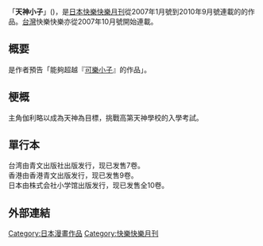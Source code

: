 {{Multiple issues|
{{Missing information|1=剧情、角色、创作背景等|time=2022-04-30T09:33:38+00:00}}
{{Unreferenced|time=2022-04-30T09:33:38+00:00}}
}}
「'''天神小子'''」({{lang-ja|ぼくはガリレオ}})，是[[日本|日本]][[快樂快樂月刊|快樂快樂月刊]]從2007年1月號到2010年9月號連載的{{tsl|ja|樫本学ヴ|樫本學}}的作品。[[台灣|台灣]]快樂快樂亦從2007年10月號開始連載。

==概要==
是作者預告「能夠超越『[[可樂小子|可樂小子]]』的作品」。

==梗概==
主角伽利略以成為天神為目標，挑戰高第天神學校的入學考試。

==單行本==
;台湾由青文出版社出版发行，现已发售7卷。
;香港由香港青文出版发行，现已发售9卷。
;日本由株式会社小学馆出版发行，现已发售全10卷。

==外部連結==
{{DEFAULTSORT:Bokuha Galileo}}
[[Category:日本漫畫作品|Category:日本漫畫作品]]
[[Category:快樂快樂月刊|Category:快樂快樂月刊]]